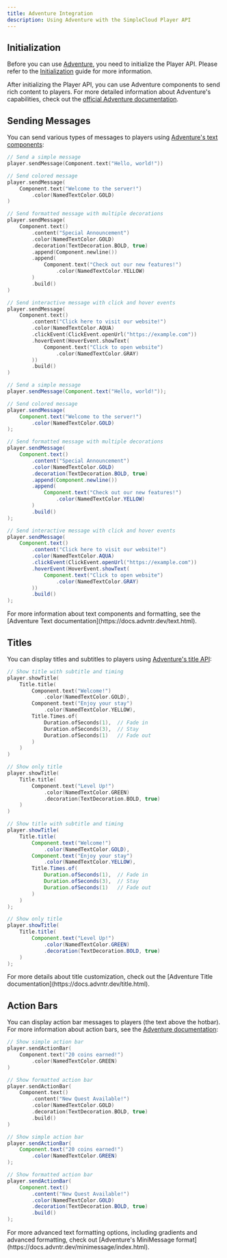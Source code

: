 ```yaml
---
title: Adventure Integration
description: Using Adventure with the SimpleCloud Player API
---
```


## Initialization

Before you can use [Adventure](https://docs.advntr.dev/), you need to initialize the Player API. Please refer to the [Initialization](/docs/developers/getting-started/initialization) guide for more information.

After initializing the Player API, you can use Adventure components to send rich content to players. For more detailed information about Adventure's capabilities, check out the [official Adventure documentation](https://docs.advntr.dev/).

## Sending Messages

You can send various types of messages to players using [Adventure's text components](https://docs.advntr.dev/text.html):

```kotlin tab="Kotlin"
// Send a simple message
player.sendMessage(Component.text("Hello, world!"))

// Send colored message
player.sendMessage(
    Component.text("Welcome to the server!")
        .color(NamedTextColor.GOLD)
)

// Send formatted message with multiple decorations
player.sendMessage(
    Component.text()
        .content("Special Announcement")
        .color(NamedTextColor.GOLD)
        .decoration(TextDecoration.BOLD, true)
        .append(Component.newline())
        .append(
            Component.text("Check out our new features!")
                .color(NamedTextColor.YELLOW)
        )
        .build()
)

// Send interactive message with click and hover events
player.sendMessage(
    Component.text()
        .content("Click here to visit our website!")
        .color(NamedTextColor.AQUA)
        .clickEvent(ClickEvent.openUrl("https://example.com"))
        .hoverEvent(HoverEvent.showText(
            Component.text("Click to open website")
                .color(NamedTextColor.GRAY)
        ))
        .build()
)
```

```java tab="Java"
// Send a simple message
player.sendMessage(Component.text("Hello, world!"));

// Send colored message
player.sendMessage(
    Component.text("Welcome to the server!")
        .color(NamedTextColor.GOLD)
);

// Send formatted message with multiple decorations
player.sendMessage(
    Component.text()
        .content("Special Announcement")
        .color(NamedTextColor.GOLD)
        .decoration(TextDecoration.BOLD, true)
        .append(Component.newline())
        .append(
            Component.text("Check out our new features!")
                .color(NamedTextColor.YELLOW)
        )
        .build()
);

// Send interactive message with click and hover events
player.sendMessage(
    Component.text()
        .content("Click here to visit our website!")
        .color(NamedTextColor.AQUA)
        .clickEvent(ClickEvent.openUrl("https://example.com"))
        .hoverEvent(HoverEvent.showText(
            Component.text("Click to open website")
                .color(NamedTextColor.GRAY)
        ))
        .build()
);
```

<Callout>
  For more information about text components and formatting, see the [Adventure
  Text documentation](https://docs.advntr.dev/text.html).
</Callout>

## Titles

You can display titles and subtitles to players using [Adventure's title API](https://docs.advntr.dev/title.html):

```kotlin tab="Kotlin"
// Show title with subtitle and timing
player.showTitle(
    Title.title(
        Component.text("Welcome!")
            .color(NamedTextColor.GOLD),
        Component.text("Enjoy your stay")
            .color(NamedTextColor.YELLOW),
        Title.Times.of(
            Duration.ofSeconds(1),  // Fade in
            Duration.ofSeconds(3),  // Stay
            Duration.ofSeconds(1)   // Fade out
        )
    )
)

// Show only title
player.showTitle(
    Title.title(
        Component.text("Level Up!")
            .color(NamedTextColor.GREEN)
            .decoration(TextDecoration.BOLD, true)
    )
)
```

```java tab="Java"
// Show title with subtitle and timing
player.showTitle(
    Title.title(
        Component.text("Welcome!")
            .color(NamedTextColor.GOLD),
        Component.text("Enjoy your stay")
            .color(NamedTextColor.YELLOW),
        Title.Times.of(
            Duration.ofSeconds(1),  // Fade in
            Duration.ofSeconds(3),  // Stay
            Duration.ofSeconds(1)   // Fade out
        )
    )
);

// Show only title
player.showTitle(
    Title.title(
        Component.text("Level Up!")
            .color(NamedTextColor.GREEN)
            .decoration(TextDecoration.BOLD, true)
    )
);
```

<Callout>
  For more details about title customization, check out the [Adventure Title
  documentation](https://docs.advntr.dev/title.html).
</Callout>

## Action Bars

You can display action bar messages to players (the text above the hotbar). For more information about action bars, see the [Adventure documentation](https://docs.advntr.dev/text.html):

```kotlin tab="Kotlin"
// Show simple action bar
player.sendActionBar(
    Component.text("20 coins earned!")
        .color(NamedTextColor.GREEN)
)

// Show formatted action bar
player.sendActionBar(
    Component.text()
        .content("New Quest Available!")
        .color(NamedTextColor.GOLD)
        .decoration(TextDecoration.BOLD, true)
        .build()
)
```

```java tab="Java"
// Show simple action bar
player.sendActionBar(
    Component.text("20 coins earned!")
        .color(NamedTextColor.GREEN)
);

// Show formatted action bar
player.sendActionBar(
    Component.text()
        .content("New Quest Available!")
        .color(NamedTextColor.GOLD)
        .decoration(TextDecoration.BOLD, true)
        .build()
);
```

<Callout>
  For more advanced text formatting options, including gradients and advanced
  formatting, check out [Adventure's MiniMessage
  format](https://docs.advntr.dev/minimessage/index.html).
</Callout>
